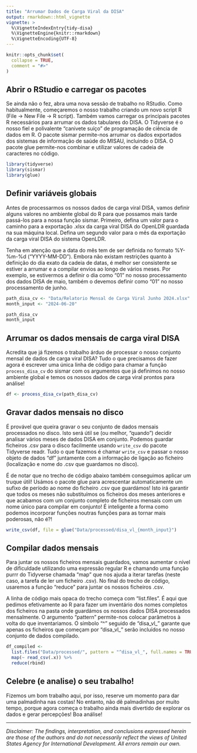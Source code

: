 ```yaml
---
title: "Arrumar Dados de Carga Viral da DISA"
output: rmarkdown::html_vignette
vignette: >
  %\VignetteIndexEntry{tidy-disa}
  %\VignetteEngine{knitr::rmarkdown}
  %\VignetteEncoding{UTF-8}
---
```


```r
knitr::opts_chunk$set(
  collapse = TRUE,
  comment = "#>"
)
```

## Abrir o RStudio e carregar os pacotes

Se ainda não o fez, abra uma nova sessão de trabalho no RStudio.  Como habitualmente, começaremos o nosso trabalho criando um novo script R (File -> New File -> R script).  Também vamos carregar os principais pacotes R necessários para arrumar os dados tabulares do DISA. O Tidyverse é o nosso fiel e polivalente “canivete suíço” de programação de ciência de dados em R. O pacote sismar permite-nos arrumar os dados exportados dos sistemas de informação de saúde do MISAU, incluindo o DISA. O pacote glue permite-nos combinar e utilizar valores de cadeia de caracteres no código.


```r
library(tidyverse)
library(sismar)
library(glue)
```

## Definir variáveis globais

Antes de processarmos os nossos dados de carga viral DISA, vamos definir alguns valores no ambiente global do R para que possamos mais tarde passá-los para a nossa função sismar.  Primeiro, defina um valor para o caminho para a exportação .xlsx da carga viral DISA do OpenLDR guardada na sua máquina local.  Defina um segundo valor para o mês da exportação da carga viral DISA do sistema OpenLDR.  

Tenha em atenção que a data do mês tem de ser definida no formato %Y-%m-%d (“YYYY-MM-DD”). Embora não existam restrições quanto à definição do dia exato da cadeia de datas, é melhor ser consistente se estiver a arrumar e a compilar envios ao longo de vários meses.  Por exemplo, se estivermos a definir o dia como “01” no nosso processamento dos dados DISA de maio, também o devemos definir como “01” no nosso processamento de junho.  


```r
path_disa_cv <- "Data/Relatorio Mensal de Carga Viral Junho 2024.xlsx"
month_input <- "2024-06-20"

path_disa_cv
month_input

```

## Arrumar os dados mensais de carga viral DISA

Acredita que já fizemos o trabalho árduo de processar o nosso conjunto mensal de dados de carga viral DISA?  Tudo o que precisamos de fazer agora é escrever uma única linha de código para chamar a função `process_disa_cv` do sismar com os argumentos que já definimos no nosso ambiente global e temos os nossos dados de carga viral prontos para análise!

```r
df <- process_disa_cv(path_disa_cv)
```

## Gravar dados mensais no disco

É provável que queira gravar o seu conjunto de dados mensais processados no disco.  Isto será útil se (ou melhor, “quando”) decidir analisar vários meses de dados DISA em conjunto.  Podemos guardar ficheiros .csv para o disco facilmente usando `write_csv` do pacote Tidyverse readr.  Tudo o que fazemos é chamar `write_csv` e passar o nosso objeto de dados “df” juntamente com a informação de ligação ao ficheiro (localização e nome do .csv que guardamos no disco).

É de notar que no trecho de código abaixo também conseguimos aplicar um truque útil!  Usámos o pacote glue para acrescentar automaticamente um sufixo de período ao nome do ficheiro .csv que guardámos!  Isto irá garantir que todos os meses não substituímos os ficheiros dos meses anteriores e que acabamos com um conjunto completo de ficheiros mensais com um nome único para compilar em conjunto! É inteligente a forma como podemos incorporar funções noutras funções para as tornar mais poderosas, não é?!


```r
write_csv(df, file = glue("Data/processed/disa_vl_{month_input}")
```

## Compilar dados mensais

Para juntar os nossos ficheiros mensais guardados, vamos aumentar o nível de dificuldade utilizando uma expressão regular R e chamando uma função purrr do Tidyverse chamada “map” que nos ajuda a iterar tarefas (neste caso, a tarefa de ler um ficheiro .csv).  No final do trecho de código, usaremos a função “reduce” para juntar os nossos ficheiros .csv.

A linha de código mais opaca do trecho começa com “list.files”. É aqui que pedimos efetivamente ao R para fazer um inventário dos nomes completos dos ficheiros na pasta onde guardámos os nossos dados DISA processados mensalmente.  O argumento “pattern” permite-nos colocar parâmetros à volta do que inventariamos.  O símbolo “^” seguido de “disa_vl_” garante que apenas os ficheiros que começam por “disa_vl_” serão incluídos no nosso conjunto de dados compilado.  

```r
df_compiled <-
  list.files("Data/processed/", pattern = "^disa_vl_", full.names = TRUE) %>%
  map(~ read_csv(.x)) %>%
  reduce(rbind)
```

## Celebre (e analise) o seu trabalho!
Fizemos um bom trabalho aqui, por isso, reserve um momento para dar uma palmadinha nas costas!  No entanto, não dê palmadinhas por muito tempo, porque agora começa o trabalho ainda mais divertido de explorar os dados e gerar percepções!  Boa análise!



---

*Disclaimer: The findings, interpretation, and conclusions expressed herein are those of the authors and do not necessarily reflect the views of United States Agency for International Development. All errors remain our own.*
